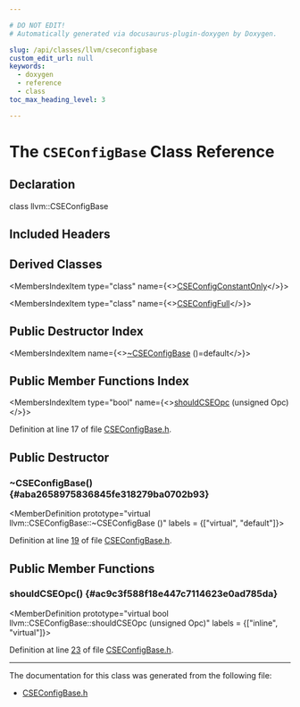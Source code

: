 ```yaml
---

# DO NOT EDIT!
# Automatically generated via docusaurus-plugin-doxygen by Doxygen.

slug: /api/classes/llvm/cseconfigbase
custom_edit_url: null
keywords:
  - doxygen
  - reference
  - class
toc_max_heading_level: 3

---
```





# The `CSEConfigBase` Class Reference

<DoxygenPage pluginConfig={pluginConfig}>



## Declaration

<CodeBlock>class llvm::CSEConfigBase</CodeBlock>

## Included Headers

<IncludesList>
<IncludesListItem
  filePath="llvm/CodeGen/CSEConfigBase.h"
  permalink="/docs/api/files/include/include/llvm/include/llvm/codegen/cseconfigbase-h"
  isLocal="true" />
</IncludesList>

## Derived Classes

<MembersIndex>

<MembersIndexItem
  type="class"
  name={<><a href="/docs/api/classes/llvm/cseconfigconstantonly">CSEConfigConstantOnly</a></>}>
</MembersIndexItem>

<MembersIndexItem
  type="class"
  name={<><a href="/docs/api/classes/llvm/cseconfigfull">CSEConfigFull</a></>}>
</MembersIndexItem>

</MembersIndex>

## Public Destructor Index

<MembersIndex>

<MembersIndexItem
  name={<><a href="#aba2658975836845fe318279ba0702b93">~CSEConfigBase</a> ()=default</>}>
</MembersIndexItem>

</MembersIndex>

## Public Member Functions Index

<MembersIndex>

<MembersIndexItem
  type="bool"
  name={<><a href="#ac9c3f588f18e447c7114623e0ad785da">shouldCSEOpc</a> (unsigned Opc)</>}>
</MembersIndexItem>

</MembersIndex>


Definition at line 17 of file <a href="/docs/api/files/include/include/llvm/include/llvm/codegen/cseconfigbase-h">CSEConfigBase.h</a>.

<SectionDefinition>

## Public Destructor

### ~CSEConfigBase() {#aba2658975836845fe318279ba0702b93}

<MemberDefinition
  prototype="virtual llvm::CSEConfigBase::~CSEConfigBase ()"
  labels = {["virtual", "default"]}>

Definition at line <a href="/docs/api/files/include/include/llvm/include/llvm/codegen/cseconfigbase-h/#l00019">19</a> of file <a href="/docs/api/files/include/include/llvm/include/llvm/codegen/cseconfigbase-h">CSEConfigBase.h</a>.
</MemberDefinition>

</SectionDefinition>

<SectionDefinition>

## Public Member Functions

### shouldCSEOpc() {#ac9c3f588f18e447c7114623e0ad785da}

<MemberDefinition
  prototype="virtual bool llvm::CSEConfigBase::shouldCSEOpc (unsigned Opc)"
  labels = {["inline", "virtual"]}>

Definition at line <a href="/docs/api/files/include/include/llvm/include/llvm/codegen/cseconfigbase-h/#l00023">23</a> of file <a href="/docs/api/files/include/include/llvm/include/llvm/codegen/cseconfigbase-h">CSEConfigBase.h</a>.
</MemberDefinition>

</SectionDefinition>

<hr/>

The documentation for this class was generated from the following file:

<ul>
<li><a href="/docs/api/files/include/include/llvm/include/llvm/codegen/cseconfigbase-h">CSEConfigBase.h</a></li>
</ul>

</DoxygenPage>
